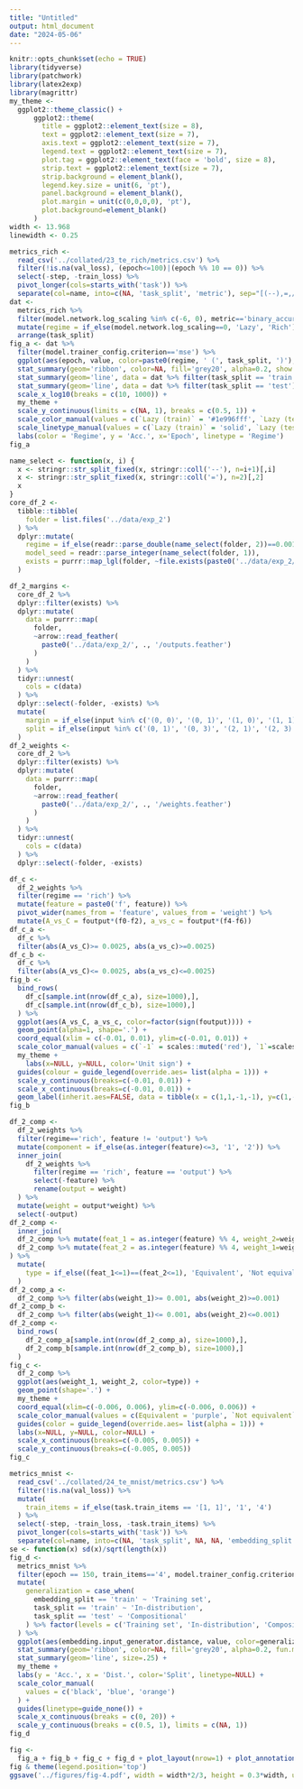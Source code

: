 ```yaml
---
title: "Untitled"
output: html_document
date: "2024-05-06"
---
```


```r
knitr::opts_chunk$set(echo = TRUE)
library(tidyverse)
library(patchwork)
library(latex2exp)
library(magrittr)
my_theme <-
  ggplot2::theme_classic() +
      ggplot2::theme(
        title = ggplot2::element_text(size = 8),
        text = ggplot2::element_text(size = 7),
        axis.text = ggplot2::element_text(size = 7),
        legend.text = ggplot2::element_text(size = 7),
        plot.tag = ggplot2::element_text(face = 'bold', size = 8),
        strip.text = ggplot2::element_text(size = 7),
        strip.background = element_blank(),
        legend.key.size = unit(6, 'pt'),
        panel.background = element_blank(),
        plot.margin = unit(c(0,0,0,0), 'pt'),
        plot.background=element_blank()
      )
width <- 13.968
linewidth <- 0.25
```

```r
metrics_rich <-
  read_csv('../collated/23_te_rich/metrics.csv') %>%
  filter(!is.na(val_loss), (epoch<=100)|(epoch %% 10 == 0)) %>%
  select(-step, -train_loss) %>%
  pivot_longer(cols=starts_with('task')) %>%
  separate(col=name, into=c(NA, 'task_split', 'metric'), sep="[(--),=,/]")
dat <-
  metrics_rich %>%
  filter(model.network.log_scaling %in% c(-6, 0), metric=='binary_accuracy', epoch<=2000) %>%
  mutate(regime = if_else(model.network.log_scaling==0, 'Lazy', 'Rich')) %>%
  arrange(task_split)
fig_a <- dat %>%
  filter(model.trainer_config.criterion=='mse') %>%
  ggplot(aes(epoch, value, color=paste0(regime, ' (', task_split, ')'), linetype=paste0(regime, ' (', task_split, ')'), group = paste(regime,task_split))) +
  stat_summary(geom='ribbon', color=NA, fill='grey20', alpha=0.2, show.legend=FALSE, fun.min=function(x)mean(x)-2*se(x), fun.max=function(x)mean(x)+2*se(x)) +
  stat_summary(geom='line', data = dat %>% filter(task_split == 'train')) +
  stat_summary(geom='line', data = dat %>% filter(task_split == 'test')) +
  scale_x_log10(breaks = c(10, 1000)) +
  my_theme +
  scale_y_continuous(limits = c(NA, 1), breaks = c(0.5, 1)) +
  scale_color_manual(values = c(`Lazy (train)` = '#1e996fff', `Lazy (test)` = '#0f4d38ff', `Rich (train)` = '#ffc617ff', `Rich (test)` = '#b26300ff')) +
  scale_linetype_manual(values = c(`Lazy (train)` = 'solid', `Lazy (test)` = '11', `Rich (train)` = 'solid', `Rich (test)` = '11')) +
  labs(color = 'Regime', y = 'Acc.', x='Epoch', linetype = 'Regime')
fig_a
```

```r
name_select <- function(x, i) {
  x <- stringr::str_split_fixed(x, stringr::coll('--'), n=i+1)[,i]
  x <- stringr::str_split_fixed(x, stringr::coll('='), n=2)[,2]
  x
}
core_df_2 <-
  tibble::tibble(
    folder = list.files('../data/exp_2')
  ) %>%
  dplyr::mutate(
    regime = if_else(readr::parse_double(name_select(folder, 2))==0.001, 'rich', 'lazy'),
    model_seed = readr::parse_integer(name_select(folder, 1)),
    exists = purrr::map_lgl(folder, ~file.exists(paste0('../data/exp_2/', ., '/outputs.feather')))
  )

df_2_margins <-
  core_df_2 %>%
  dplyr::filter(exists) %>%
  dplyr::mutate(
    data = purrr::map(
      folder,
      ~arrow::read_feather(
        paste0('../data/exp_2/', ., '/outputs.feather')
      )
    )
  ) %>%
  tidyr::unnest(
    cols = c(data)
  ) %>%
  dplyr::select(-folder, -exists) %>%
  mutate(
    margin = if_else(input %in% c('(0, 0)', '(0, 1)', '(1, 0)', '(1, 1)', '(2, 2)', '(2, 3)', '(3, 2)', '(3, 3)'), output, -output),
    split = if_else(input %in% c('(0, 1)', '(0, 3)', '(2, 1)', '(2, 3)'), 'test', 'train')
  )
df_2_weights <-
  core_df_2 %>%
  dplyr::filter(exists) %>%
  dplyr::mutate(
    data = purrr::map(
      folder,
      ~arrow::read_feather(
        paste0('../data/exp_2/', ., '/weights.feather')
      )
    )
  ) %>%
  tidyr::unnest(
    cols = c(data)
  ) %>%
  dplyr::select(-folder, -exists)
```

```r
df_c <-
  df_2_weights %>%
  filter(regime == 'rich') %>%
  mutate(feature = paste0('f', feature)) %>%
  pivot_wider(names_from = 'feature', values_from = 'weight') %>%
  mutate(A_vs_C = foutput*(f0-f2), a_vs_c = foutput*(f4-f6))
df_c_a <-
  df_c %>%
  filter(abs(A_vs_C)>= 0.0025, abs(a_vs_c)>=0.0025)
df_c_b <-
  df_c %>%
  filter(abs(A_vs_C)<= 0.0025, abs(a_vs_c)<=0.0025)
fig_b <-
  bind_rows(
    df_c[sample.int(nrow(df_c_a), size=1000),],
    df_c[sample.int(nrow(df_c_b), size=1000),]
  ) %>%
  ggplot(aes(A_vs_C, a_vs_c, color=factor(sign(foutput)))) +
  geom_point(alpha=1, shape='.') +
  coord_equal(xlim = c(-0.01, 0.01), ylim=c(-0.01, 0.01)) +
  scale_color_manual(values = c(`-1` = scales::muted('red'), `1`=scales::muted('blue')), labels = c('Neg.', 'Pos.')) +
  my_theme +
    labs(x=NULL, y=NULL, color='Unit sign') +
  guides(colour = guide_legend(override.aes= list(alpha = 1))) +
  scale_y_continuous(breaks=c(-0.01, 0.01)) +
  scale_x_continuous(breaks=c(-0.01, 0.01)) +
  geom_label(inherit.aes=FALSE, data = tibble(x = c(1,1,-1,-1), y=c(1,-1,1,-1), text=c('AB', 'AE', 'DB', 'DE')), mapping = aes(x=0.0075*x, y=0.0075*y, label=text), size=1.5, label.padding = unit(0.1, "lines"))
fig_b
```

```r
df_2_comp <-
  df_2_weights %>%
  filter(regime=='rich', feature != 'output') %>%
  mutate(component = if_else(as.integer(feature)<=3, '1', '2')) %>%
  inner_join(
    df_2_weights %>%
      filter(regime == 'rich', feature == 'output') %>%
      select(-feature) %>%
      rename(output = weight)
  ) %>%
  mutate(weight = output*weight) %>%
  select(-output)
df_2_comp <-
  inner_join(
  df_2_comp %>% mutate(feat_1 = as.integer(feature) %% 4, weight_2=weight) %>% select(-feature,-weight),
  df_2_comp %>% mutate(feat_2 = as.integer(feature) %% 4, weight_1=weight) %>% select(-feature, -weight)
) %>%
  mutate(
    type = if_else((feat_1<=1)==(feat_2<=1), 'Equivalent', 'Not equivalent')
  )
df_2_comp_a <-
  df_2_comp %>% filter(abs(weight_1)>= 0.001, abs(weight_2)>=0.001)
df_2_comp_b <-
  df_2_comp %>% filter(abs(weight_1)<= 0.001, abs(weight_2)<=0.001)
df_2_comp <-
  bind_rows(
    df_2_comp_a[sample.int(nrow(df_2_comp_a), size=1000),],
    df_2_comp_b[sample.int(nrow(df_2_comp_b), size=1000),]
  )
fig_c <-
  df_2_comp %>%
  ggplot(aes(weight_1, weight_2, color=type)) +
  geom_point(shape='.') +
  my_theme +
  coord_equal(xlim=c(-0.006, 0.006), ylim=c(-0.006, 0.006)) +
  scale_color_manual(values = c(Equivalent = 'purple', `Not equivalent` = 'darkgreen'), labels = c('Eq.', 'Not eq.')) +
  guides(color = guide_legend(override.aes= list(alpha = 1))) +
  labs(x=NULL, y=NULL, color=NULL) +
  scale_x_continuous(breaks=c(-0.005, 0.005)) +
  scale_y_continuous(breaks=c(-0.005, 0.005))
fig_c
```

```r
metrics_mnist <-
  read_csv('../collated/24_te_mnist/metrics.csv') %>%
  filter(!is.na(val_loss)) %>%
  mutate(
    train_items = if_else(task.train_items == '[1, 1]', '1', '4')
  ) %>%
  select(-step, -train_loss, -task.train_items) %>%
  pivot_longer(cols=starts_with('task')) %>%
  separate(col=name, into=c(NA, 'task_split', NA, NA, 'embedding_split', 'metric'), sep="[(--),=,/]")
se <- function(x) sd(x)/sqrt(length(x))
fig_d <-
  metrics_mnist %>%
  filter(epoch == 150, train_items=='4', model.trainer_config.criterion=='crossentropy', metric=='binary_accuracy', embedding_split %in% c('val_2', 'train')) %>%
  mutate(
    generalization = case_when(
      embedding_split == 'train' ~ 'Training set',
      task_split == 'train' ~ 'In-distribution',
      task_split == 'test' ~ 'Compositional'
    ) %>% factor(levels = c('Training set', 'In-distribution', 'Compositional'))
  ) %>%
  ggplot(aes(embedding.input_generator.distance, value, color=generalization, group=generalization)) +
  stat_summary(geom='ribbon', color=NA, fill='grey20', alpha=0.2, fun.min=function(x)mean(x)-2*se(x), fun.max=function(x)mean(x)+2*se(x)) +
  stat_summary(geom='line', size=.25) +
  my_theme +
  labs(y = 'Acc.', x = 'Dist.', color='Split', linetype=NULL) +
  scale_color_manual(
    values = c('black', 'blue', 'orange')
  ) +
  guides(linetype=guide_none()) +
  scale_x_continuous(breaks = c(0, 20)) +
  scale_y_continuous(breaks = c(0.5, 1), limits = c(NA, 1))
fig_d
```

```r
fig <- 
  fig_a + fig_b + fig_c + fig_d + plot_layout(nrow=1) + plot_annotation(tag_levels = 'a')
fig & theme(legend.position='top')
ggsave('../figures/fig-4.pdf', width = width*2/3, height = 0.3*width, units = 'cm')
```

